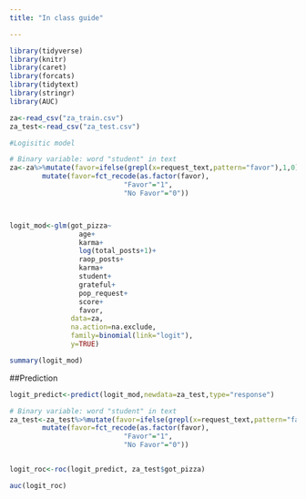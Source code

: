 ```yaml
---
title: "In class guide"

---
```



```r
library(tidyverse)
library(knitr)
library(caret)
library(forcats)
library(tidytext)
library(stringr)
library(AUC)
```


```r
za<-read_csv("za_train.csv")
za_test<-read_csv("za_test.csv")
```


```r
#Logisitic model

# Binary variable: word "student" in text
za<-za%>%mutate(favor=ifelse(grepl(x=request_text,pattern="favor"),1,0))%>%
        mutate(favor=fct_recode(as.factor(favor),
                            "Favor"="1",
                            "No Favor"="0"))



logit_mod<-glm(got_pizza~
                 age+
                 karma+
                 log(total_posts+1)+
                 raop_posts+
                 karma+
                 student+
                 grateful+
                 pop_request+
                 score+
                 favor,
               data=za,
               na.action=na.exclude,
               family=binomial(link="logit"),
               y=TRUE)

summary(logit_mod)
```

##Prediction

```r
logit_predict<-predict(logit_mod,newdata=za_test,type="response")
```

```r


# Binary variable: word "student" in text
za_test<-za_test%>%mutate(favor=ifelse(grepl(x=request_text,pattern="favor"),1,0))%>%
        mutate(favor=fct_recode(as.factor(favor),
                            "Favor"="1",
                            "No Favor"="0"))


logit_roc<-roc(logit_predict, za_test$got_pizza)

auc(logit_roc)

```


